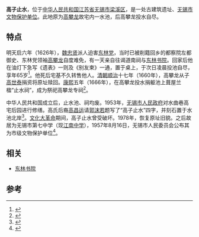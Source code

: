 {{文物保护单位
| 级别 = 市县级
| 省名 = 江苏省
| 市/县名 = 无锡市
| 图片 =
| 名称 =高子止水
| 编号 = C1-8
| 分类 = 
| 所在 = [[无锡市|无锡市]][[梁溪区|梁溪区]]
| 时代 = 
| 登录 = 1983年
| 备注 ={{maplink|frame=yes|plain=yes|type=point|frame-lat=31.56816|frame-long=120.30046|zoom=16|coord={{coord|31.56816|120.30046}}}}
}}
{{coord|31.56816|120.30046|display=title}}
'''高子止水'''，位于[[中华人民共和国|中华人民共和国]][[江苏省|江苏省]][[无锡市|无锡市]][[梁溪区|梁溪区]]，是一处古建筑遗址、[[无锡市文物保护单位|无锡市文物保护单位]]。此地原为[[高攀龙|高攀龙]]故宅内一水池，后高攀龙投水自尽。

== 特点 ==
明天启六年（1626年），[[魏忠贤|魏忠贤]]派人迫害[[东林党|东林党]]，当时已被削籍回乡的都察院左都御史、东林党领袖[[高攀龙|高攀龙]]自度难免，有一天亲自往谒道南祠与[[东林书院|东林书院]]。回家后他在油灯下急写《遗表》一则及《别友柬》一通，置于桌上，于次日凌晨投池自尽，享年65岁<ref>{{Cite book|title=无锡文史资料 第5辑|last=中国人民政治协商会议江苏省无锡市委员会文史资料研究委员会编辑|first=|publisher=中国人民政治协商会议江苏省无锡市委员会文史资料研究委员会|year=1983.02|isbn=|location=|pages=106}}</ref>。他死后宅基不久转售他人。[[清朝|清朝]][[顺治|顺治]]十七年（1660年），高攀龙从子[[高世泰|高世泰]]捐资将原址赎回。[[康熙|康熙]]五年（1666年），在高攀龙投水捐躯池上葺屋兰楹“止水祠”，成为祭祀高攀龙专祠<ref>{{Cite book|title=崇安名胜史话 古韵无锡|last=刘健华主编；政协无锡市崇安区委员会，无锡市崇安区档案局编|first=|publisher=济南：山东画报出版社|year=2006.12|isbn=7-80713-442-9|location=|pages=108}}</ref>。

中华人民共和国成立后，止水池、祠均废。1953年，[[无锡市人民政府|无锡市人民政府]]对水曲巷高宅后园进行修缮。高氏后裔[[高昌运|高昌运]]请[[郭沫若|郭沫若]]题写了“高子止水”四字，并刻石置于水池北岸<ref>{{Cite book|title=无锡指南|last=汪源清|first=|publisher=[[南方出版公司|南方出版公司]]|year=2008.07|isbn=978-7-80760-291-0|location=|pages=95-96}}</ref>。[[文化大革命|文化大革命]]期间，高子止水曾受破坏。1978年，恢复原址旧貌。之后故居为无锡市第七中学（现[[江南中学|江南中学]]），1957年8月16日，无锡市人民委员会公布其为市级文物保护单位<ref>{{Cite book|title=梁溪区文物古迹集|last=政协无锡市梁溪区委员会编|first=|publisher=苏州：[[古吴轩出版社|古吴轩出版社]]|year=2018.01|isbn=978-7-5546-1070-1|location=|pages=182-183}}</ref>。

==相关 ==
*[[东林书院|东林书院]]

==参考==
{{reflist}}